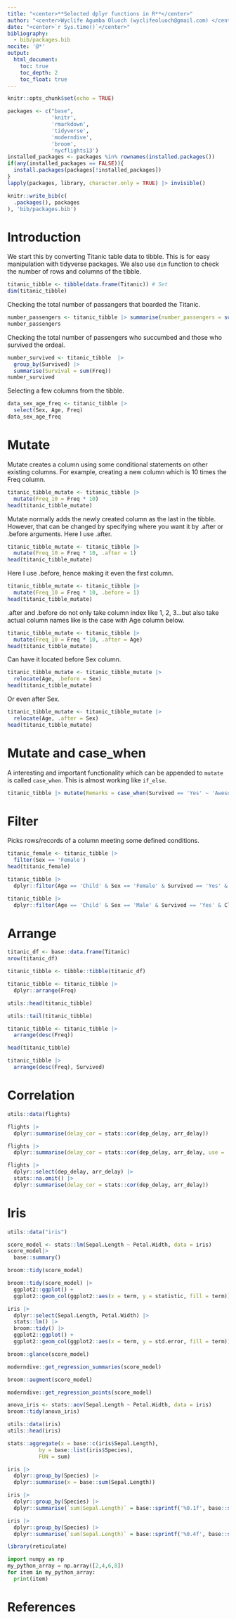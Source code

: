 ```yaml
---
title: "<center>**Selected dplyr functions in R**</center>"
author: "<center>Wyclife Agumba Oluoch (wyclifeoluoch@gmail.com) </center>"
date: "<center>`r Sys.time()`</center>"
bibliography: 
  - bib/packages.bib
nocite: '@*'
output: 
  html_document:
    toc: true
    toc_depth: 2
    toc_float: true
---
```


```r
knitr::opts_chunk$set(echo = TRUE)
```


```r
packages <- c("base",
              'knitr',
              'rmarkdown',
              'tidyverse',
              'moderndive',
              'broom',
              'nycflights13')
installed_packages <- packages %in% rownames(installed.packages())
if(any(installed_packages == FALSE)){
  install.packages(packages[!installed_packages])
}
lapply(packages, library, character.only = TRUE) |> invisible()
```

```r
knitr::write_bib(c(
  .packages(), packages
), 'bib/packages.bib')
```

# Introduction

We start this by converting Titanic table data to tibble. This is for easy manipulation with tidyverse packages. We also use `dim` function to check the number of rows and columns of the tibble. 

```r
titanic_tibble <- tibble(data.frame(Titanic)) # Set 
dim(titanic_tibble)
```

Checking the total number of passangers that boarded the Titanic.

```r
number_passengers <- titanic_tibble |> summarise(number_passengers = sum(Freq))
number_passengers
```

Checking the total number of passengers who succumbed and those who survived the ordeal.

```r
number_survived <- titanic_tibble  |>  
  group_by(Survived) |>
  summarise(Survival = sum(Freq))
number_survived
```
Selecting a few columns from the tibble.

```r
data_sex_age_freq <- titanic_tibble |> 
  select(Sex, Age, Freq)
data_sex_age_freq
```

# Mutate

Mutate creates a column using some conditional statements on other existing columns. For example, creating a new column which is 10 times the Freq column.

```r
titanic_tibble_mutate <- titanic_tibble |> 
  mutate(Freq_10 = Freq * 10)
head(titanic_tibble_mutate)
```

Mutate normally adds the newly created column as the last in the tibble. However, that can be changed by specifying where you want it by .after or .before arguments. Here I use .after.

```r
titanic_tibble_mutate <- titanic_tibble |> 
  mutate(Freq_10 = Freq * 10, .after = 1)
head(titanic_tibble_mutate)
```

Here I use .before, hence making it even the first column.

```r
titanic_tibble_mutate <- titanic_tibble |> 
  mutate(Freq_10 = Freq * 10, .before = 1)
head(titanic_tibble_mutate)
```

.after and .before do not only take column index like 1, 2, 3...but also take actual column names like is the case with Age column below.

```r
titanic_tibble_mutate <- titanic_tibble |> 
  mutate(Freq_10 = Freq * 10, .after = Age) 
head(titanic_tibble_mutate)
```

Can have it located before Sex column.

```r
titanic_tibble_mutate <- titanic_tibble_mutate |> 
  relocate(Age, .before = Sex)  
head(titanic_tibble_mutate)
```

Or even after Sex.

```r
titanic_tibble_mutate <- titanic_tibble_mutate |> 
  relocate(Age, .after = Sex)
head(titanic_tibble_mutate)
```

# Mutate and case_when

A interesting and important functionality which can be appended to `mutate` is called `case_when`. This is almost working like `if_else`.

```r
titanic_tibble |> mutate(Remarks = case_when(Survived == 'Yes' ~ 'Awesome, you made it', Survived == 'No' ~ 'RIP', TRUE ~ 'Wishing you well')) |> group_by(Remarks) |> summarise(Number = sum(Freq))
```

# Filter

Picks rows/records of a column meeting some defined conditions.

```r
titanic_female <- titanic_tibble |> 
  filter(Sex == 'Female') 
head(titanic_female) 
```

```r
titanic_tibble |> 
  dplyr::filter(Age == 'Child' & Sex == 'Female' & Survived == 'Yes' & Class == '1st')
```

```r
titanic_tibble |> 
  dplyr::filter(Age == 'Child' & Sex == 'Male' & Survived == 'Yes' & Class == '1st')
```

# Arrange

```r
titanic_df <- base::data.frame(Titanic) 
nrow(titanic_df)
```

```r
titanic_tibble <- tibble::tibble(titanic_df)
```

```r
titanic_tibble <- titanic_tibble |> 
  dplyr::arrange(Freq)
```


```r
utils::head(titanic_tibble) 
```


```r
utils::tail(titanic_tibble)
```

```r
titanic_tibble <- titanic_tibble |> 
  arrange(desc(Freq)) 
```


```r
head(titanic_tibble)
```


```r
titanic_tibble |> 
  arrange(desc(Freq), Survived)
```

# Correlation

```r
utils::data(flights)
```


```r
flights |> 
  dplyr::summarise(delay_cor = stats::cor(dep_delay, arr_delay))
```


```r
flights |> 
  dplyr::summarise(delay_cor = stats::cor(dep_delay, arr_delay, use = 'complete.obs'))
```


```r
flights |> 
  dplyr::select(dep_delay, arr_delay) |>
  stats::na.omit() |> 
  dplyr::summarise(delay_cor = stats::cor(dep_delay, arr_delay))
```

# Iris

```r
utils::data("iris")
```


```r
score_model <- stats::lm(Sepal.Length ~ Petal.Width, data = iris) 
score_model|> 
  base::summary()
```

```r
broom::tidy(score_model)
```


```r
broom::tidy(score_model) |>
  ggplot2::ggplot() + 
  ggplot2::geom_col(ggplot2::aes(x = term, y = statistic, fill = term))
```


```r
iris |> 
  dplyr::select(Sepal.Length, Petal.Width) |> 
  stats::lm() |> 
  broom::tidy() |> 
  ggplot2::ggplot() + 
  ggplot2::geom_col(ggplot2::aes(x = term, y = std.error, fill = term))
```


```r
broom::glance(score_model)
```


```r
moderndive::get_regression_summaries(score_model) 
```


```r
broom::augment(score_model)
```


```r
moderndive::get_regression_points(score_model)
```


```r
anova_iris <- stats::aov(Sepal.Length ~ Petal.Width, data = iris)
broom::tidy(anova_iris)
```


```r
utils::data(iris) 
utils::head(iris)
```


```r
stats::aggregate(x = base::c(iris$Sepal.Length), 
          by = base::list(iris$Species), 
          FUN = sum)
```


```r
iris |> 
  dplyr::group_by(Species) |> 
  dplyr::summarise(x = base::sum(Sepal.Length))
```

```r
iris |> 
  dplyr::group_by(Species) |> 
  dplyr::summarise(`sum(Sepal.Length)` = base::sprintf('%0.1f', base::sum(Sepal.Length)))
```

```r
iris |> 
  dplyr::group_by(Species) |> 
  dplyr::summarise(`sum(Sepal.Length)` = base::sprintf('%0.4f', base::sum(Sepal.Length)))
```

```r
library(reticulate)
```


```python
import numpy as np
my_python_array = np.array([2,4,6,8])
for item in my_python_array:
  print(item)
```

# References